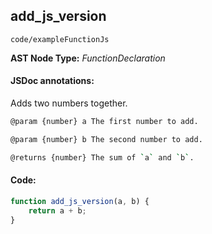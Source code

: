 
<Meta title="code/exampleFunctionJs" />

## add_js_version
`code/exampleFunctionJs`

**AST Node Type:** *FunctionDeclaration*

#### JSDoc annotations:

Adds two numbers together.

```bash
@param {number} a The first number to add.

@param {number} b The second number to add.

@returns {number} The sum of `a` and `b`.
```

#### Code:

```ts
function add_js_version(a, b) {
    return a + b;
}

```

